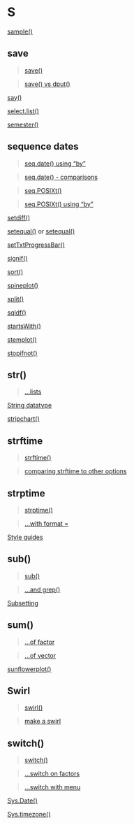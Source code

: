 # S {-}

[sample()](https://linkedin-learning.pxf.io/rweekly_random)

## save{-}

> [save()](https://linkedin-learning.pxf.io/rweekly_loadsave)

> [save() vs dput()](https://linkedin-learning.pxf.io/rweekly_dputdget)

[say()](https://linkedin-learning.pxf.io/rweekly_cowsay)

[select.list()](https://linkedin-learning.pxf.io/rweekly_menu)

[semester()](https://linkedin-learning.pxf.io/rdatesGetSetLubridate)

## sequence dates{-}

>[seq.date() using "by"](https://linkedin-learning.pxf.io/rdatesCutSeq)

>[seq.date() - comparisons](https://linkedin-learning.pxf.io/rdatesCompare)

>[seq.POSIXt()](https://linkedin-learning.pxf.io/rdatesCompare)

>[seq.POSIXt() using "by"](https://linkedin-learning.pxf.io/rdatesCutSeq)

[setdiff()](https://linkedin-learning.pxf.io/Rweekly_setsUnionInterDiff)

[setequal()](https://linkedin-learning.pxf.io/Rweekly_setsUnionInterDiff) or [setequal()](https://linkedin-learning.pxf.io/rweekly_equalIn)

[setTxtProgressBar()](https://linkedin-learning.pxf.io/txtprogressbar)

[signif()](https://linkedin-learning.pxf.io/rweekly_round)

[sort()](https://linkedin-learning.pxf.io/rweekly_sortmerge)

[spineplot()](https://linkedin-learning.pxf.io/rweekly_spineplot)

[split()](https://linkedin-learning.pxf.io/rweekly_split)

[sqldf()](https://linkedin-learning.pxf.io/rweekly_sqldf)

[startsWith()](https://linkedin-learning.pxf.io/rweekly_simplestringmatch)

[stemplot()](https://linkedin-learning.pxf.io/rweekly_stemplot)

[stopifnot()](https://linkedin-learning.pxf.io/rweekly_stopifnot)

## str(){-}

> [...lists](https://linkedin-learning.pxf.io/rweekly_lists)

[String datatype](https://linkedin-learning.pxf.io/rweekly_atomics)

[stripchart()](linkedin-learning.pxf.io/rweekly_stripchart)

## strftime{-}

>[strftime()](https://linkedin-learning.pxf.io/rdatesDSTTZ)

>[comparing strftime to other options](https://linkedin-learning.pxf.io/rdatesFormatting)

## strptime{-}

>[strptime()](https://linkedin-learning.pxf.io/rdatesHowstored)

>[...with format = ](https://linkedin-learning.pxf.io/rdatesStringFormat)

[Style guides](https://linkedin-learning.pxf.io/rweekly_styleguides)

## sub() {-}

>[sub()](https://linkedin-learning.pxf.io/rweekly_subgsub)

>[...and grep()](https://linkedin-learning.pxf.io/rweekly_grep)

[Subsetting](https://linkedin-learning.pxf.io/rweekly_subset)

## sum(){-}

> [...of factor](https://linkedin-learning.pxf.io/rweekly_factor)

> [...of vector](https://linkedin-learning.pxf.io/rwkly_vector)

[sunflowerplot()](https://linkedin-learning.pxf.io/rweekly_sunflower)

## Swirl{-}

>[swirl()](https://linkedin-learning.pxf.io/rweekly_swirl)

>[make a swirl](https://linkedin-learning.pxf.io/rweekly_makeSwirl)

## switch() {-}

> [switch()](https://linkedin-learning.pxf.io/rweekly_switch)

> [...switch on factors](linkedin-learning.pxf.io/rweekly_switchfactors)

> [...switch with menu](https://linkedin-learning.pxf.io/rweekly_menu)

[Sys.Date()](https://linkedin-learning.pxf.io/rdatesDateClass)

[Sys.timezone()](https://linkedin-learning.pxf.io/rdatesDSTTZ)

